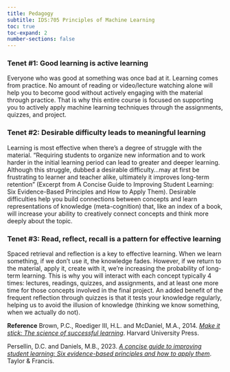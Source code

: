 ```yaml
---
title: Pedagogy
subtitle: IDS:705 Principles of Machine Learning
toc: true
toc-expand: 2
number-sections: false
---
```


### Tenet #1: Good learning is active learning

Everyone who was good at something was once bad at it. Learning comes from practice. No amount of reading or video/lecture watching alone will help you to become good without actively engaging with the material through practice. That is why this entire course is focused on supporting you to actively apply machine learning techniques through the assignments, quizzes, and project. 

### Tenet #2: Desirable difficulty leads to meaningful learning

Learning is most effective when there's a degree of struggle with the material. "Requiring students to organize new information and to work harder in the initial learning period can lead to greater and deeper learning. Although this struggle, dubbed a desirable difficulty...may at first be frustrating to learner and teacher alike, ultimately it improves long-term retention" (Excerpt from A Concise Guide to Improving Student Learning: Six Evidence-Based Principles and How to Apply Them). Desirable difficulties help you build connections between concepts and learn representations of knowledge (meta-cognition) that, like an index of a book, will increase your ability to creatively connect concepts and think more deeply about the topic.

### Tenet #3: Read, reflect, recall is a pattern for effective learning

Spaced retrieval and reflection is a key to effective learning. When we learn something, if we don't use it, the knowledge fades. However, if we return to the material, apply it, create with it, we're increasing the probability of long-term learning. This is why you will interact with each concept typically 4 times: lectures, readings, quizzes, and assignments, and at least one more time for those concepts involved in the final project. An added benefit of the frequent reflection through quizzes is that it tests your knowledge regularly, helping us to avoid the illusion of knowledge (thinking we know something, when we actually do not).

**Reference**
Brown, P.C., Roediger III, H.L. and McDaniel, M.A., 2014. *[Make it stick: The science of successful learning](https://www.retrievalpractice.org/make-it-stick)*. Harvard University Press.

Persellin, D.C. and Daniels, M.B., 2023. *[A concise guide to improving student learning: Six evidence-based principles and how to apply them](https://www.taylorfrancis.com/books/mono/10.4324/9781003442714/concise-guide-improving-student-learning-michael-reder-mary-blythe-daniels-diane-cummings-persellin)*. Taylor & Francis.